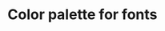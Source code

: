 
<Meta title="Colors" />

<ColorPalette>
  <ColorItem
    title="white with grey"
    subtitle="using color ($grey-(number))"
    colors={{
      grey500: '#D0D5DD',
      grey300: '#bbbbbb',
      grey200: '#EAECF0',
      grey100: '#f2f4f7',
      grey50: '#f9f9fb',
      white: '#FFFFFF',
    }}
  />
  <ColorItem
    title="primary"
     subtitle="using color ($primary-(number))"
    colors={{
      primary800: '#30374F',
      primary: '#404968',
      primary600: '#4a5578',
      primary300: '#B9C0D4',
      primary200: '#dcdfea',
      primary100: '#EFF1F5',
      primary25: '#FCFCFD',
    }}
  />
  <ColorItem
    title="blue"
    subtitle="using color ($blue-(number))"
    colors={{        
      blue600: '#1570EF', 
      blue50: '#EFF8FF',
      }}
  />
  <ColorItem
    title="success"
    subtitle="using color ($success-(number))"
    colors={{
      success500: '#12B76A',    
      success100: '#ecfdf3',
    }}
  />
  <ColorItem
    title="danger"
    subtitle="using color ($danger-(number))"
    colors={{
      danger: '#D92D20',
      danger100: '#FFEFEF',     
    }}
  />
</ColorPalette>
<h1>Color palette for fonts</h1>
<ColorPalette>
  <ColorItem
    title="black shades for fonts"
    subtitle="using color ($fonts-(name))"
    colors={{
      black: '#111322',
      light: '#667085',     
    }}
  />
  <ColorItem
    title="primary shades for fonts"
    subtitle="using color ($fonts-primary-(number))"
    colors={{
      primary500: '#556187',   
      primary400: '#7D89B0',
      primary200: '#dcdfea',   
    }}
  />
  <ColorItem
    title="grey shades for fonts"
    subtitle="using color ($fonts-grey-(number))"
    colors={{
      grey900: '#101828',   
      grey700: '#344054',   
    }}
  />
  <ColorItem
    title="grey shades for fonts"
    subtitle="using color ($fonts-success-(number))"
    colors={{
      success: '#027a48',   
    }}
  />
  <ColorItem
    title="grey shades for fonts"
    subtitle="using color ($fonts-blue-(number))"
    colors={{
      blue700: '#175CD3',
      blue600: '#2970FF',   
    }}
  />
  <ColorItem
    title="grey shades for fonts"
    subtitle="using color ($fonts-danger-(number))"
    colors={{
      danger: '#D31717',  
    }}
  />

</ColorPalette>
